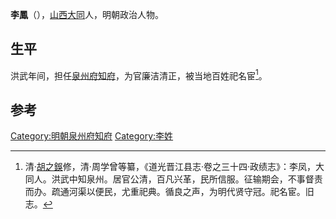 {{Otheruses|other=名为李凤的其他人物|李凤}}

'''李鳳'''（{{bd|生年不詳||卒年不詳|catIdx=L李}}），[[山西|山西]][[大同市|大同]]人，明朝政治人物。

== 生平 ==
洪武年间，担任[[泉州府|泉州府]][[知府|知府]]，为官廉洁清正，被当地百姓祀名宦<ref>清·[[胡之鋘|胡之鋘]]修，清·周学曾等纂，《道光晋江县志·卷之三十四·政绩志》：李凤，大同人。洪武中知泉州。居官公清，百凡兴革，民所信服。征输期会，不事督责而办。疏通河渠以便民，尤重祀典。循良之声，为明代贤守冠。祀名宦。旧志。</ref>。

==参考==
{{reflist}}

{{start box}}
{{s-off}}
{{succession box|[[张灏|张灏]]|[[胡器|胡器]]|[[泉州府|泉州府]][[知府|知府]]|洪武年间}}
{{end box}}

{{Authority control}}

{{DEFAULTSORT:}}
[[Category:明朝泉州府知府|Category:明朝泉州府知府]]
[[Category:李姓|Category:李姓]]

{{明朝人物小作品}}
